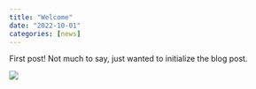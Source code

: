 ```yaml
---
title: "Welcome"
date: "2022-10-01"
categories: [news]
---
```


First post! Not much to say, just wanted to initialize the blog post.

![](welcome.jpg)
